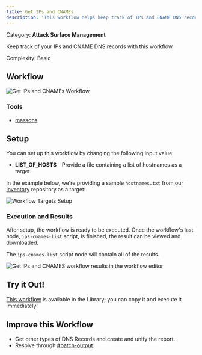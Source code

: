 ```yaml
---
title: Get IPs and CNAMEs
description: 'This workflow helps keep track of IPs and CNAME DNS records for specified hostnames.'
---
```


<Tip>Category: **Attack Surface Management**</Tip>

<Note>Keep track of your IPs and CNAME DNS records with this workflow.</Note>

<Check>Complexity: Basic</Check>

## Workflow

<Frame caption="Get IPs and CNAMEs Workflow">
    <img src="https://res.cloudinary.com/db14crach/image/upload/v1705059862/docs/get-ips-and-cnames/get-ips-and-cnames.png" alt="Get IPs and CNAMEs Workflow"></img>
</Frame>

### Tools

* [massdns](https://trickest.io/dashboard/library/tool/36daffe3-d5b0-4b31-92e1-c22e25747f2c)

## Setup

You can set up this workflow by changing the following input value:

* **LIST_OF_HOSTS** - Provide a file containing a list of hostnames as a target.

In the example below, we're providing a sample `hostnames.txt` from our [Inventory](https://github.com/trickest/inventory) repository as a target:

<Frame caption="Workflow Targets Setup">
    <img src="https://res.cloudinary.com/db14crach/image/upload/v1705059861/docs/get-ips-and-cnames/get-ips-cnames-setup.gif" alt="Workflow Targets Setup"></img>
</Frame>

### Execution and Results

After setup, the workflow is ready to be executed. Once the workflow's last node, `ips-cnames-list` script, is finished, the result can be viewed and downloaded.

The `ips-cnames-list` script node will contain all of the results.

<Frame caption="Get IPs and CNAMES Workflow Results">
    <img src="https://res.cloudinary.com/db14crach/image/upload/v1705059862/docs/get-ips-and-cnames/get-ips-and-cnames-results.png" alt="Get IPs and CNAMES workflow results in the workflow editor"></img>
</Frame>

## Try it Out!

[This workflow](https://trickest.io/dashboard/library/workflow/d0a5645e-9c95-4f9a-80de-8fb95ea0f50b) is available in the Library; you can copy it and execute it immediately!

## Improve this Workflow

* Get other types of DNS Records and create and unify the report.
* Resolve through [#batch-output](https://trickest.com/docs/tutorials/building-a-workflow/using-splitters/#batch-output).
